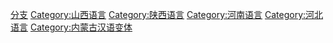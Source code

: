 {{Catnav|頁面分類|人文學科|语言学|語音學|汉语方言}}

{{catmore}}

[[Category:汉语方言|分支]]
[[Category:山西语言|Category:山西语言]]
[[Category:陕西语言|Category:陕西语言]]
[[Category:河南语言|Category:河南语言]]
[[Category:河北语言|Category:河北语言]]
[[Category:内蒙古汉语变体|Category:内蒙古汉语变体]]